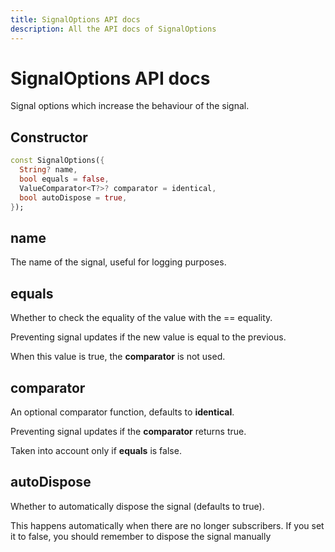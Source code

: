 ```yaml
---
title: SignalOptions API docs
description: All the API docs of SignalOptions
---
```


# SignalOptions API docs

Signal options which increase the behaviour of the signal.

## Constructor

```dart
const SignalOptions({
  String? name,
  bool equals = false,
  ValueComparator<T?>? comparator = identical,
  bool autoDispose = true,
});
```


## name

The name of the signal, useful for logging purposes.

## equals

Whether to check the equality of the value with the == equality.

Preventing signal updates if the new value is equal to the previous.

When this value is true, the __comparator__ is not used.

## comparator

An optional comparator function, defaults to __identical__.

Preventing signal updates if the __comparator__ returns true.

Taken into account only if __equals__ is false.

## autoDispose

Whether to automatically dispose the signal (defaults to true).

This happens automatically when there are no longer subscribers.
If you set it to false, you should remember to dispose the signal manually
